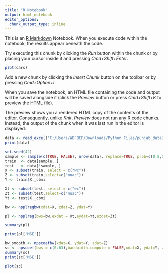 ---
title: "R Notebook"
output: html_notebook
editor_options: 
  chunk_output_type: inline
---

This is an [R Markdown](http://rmarkdown.rstudio.com) Notebook. When you execute code within the notebook, the results appear beneath the code. 

Try executing this chunk by clicking the *Run* button within the chunk or by placing your cursor inside it and pressing *Cmd+Shift+Enter*. 

```{r}
plot(cars)
```

Add a new chunk by clicking the *Insert Chunk* button on the toolbar or by pressing *Cmd+Option+I*.

When you save the notebook, an HTML file containing the code and output will be saved alongside it (click the *Preview* button or press *Cmd+Shift+K* to preview the HTML file). 

The preview shows you a rendered HTML copy of the contents of the editor. Consequently, unlike *Knit*, *Preview* does not run any R code chunks. Instead, the output of the chunk when it was last run in the editor is displayed.
```{r}
data <- read_excel("C:/Users/WBFBCP/Downloads/Python Files/punjab_data2.xlsx")
print(data)
```
```{r}
set.seed(42)
sample <- sample(c(TRUE, FALSE), nrow(data), replace=TRUE, prob=c(0.8,0.2))
train  <- data[sample, ]
test   <- data[!sample, ]
X <- subset(train, select = c("wc"))
Z <- subset(train,select=c("muac"))
Y <- train$X._cbmi

Xt <- subset(test, select = c("wc"))
Zt <- subset(test,select=c("muac"))
Yt <- test$X._cbmi
```

```{r}
bw <- npplregbw(xdat=X, zdat=Z, ydat=Y)
```


```{r}
pl <- npplreg(bws=bw,exdat = Xt,eydat=Yt,ezdat=Zt)
```
```{r}
summary(pl)
```

```{r}
print(pl['MSE'])
```
```{r}
bw_smooth <- npscoefbw(xdat=X, ydat=Y, zdat=Z)
sc <- npscoef(bws = c(0.63),bandwidth.compute = FALSE,xdat=X, ydat=Y, zdat=Z,exdat = Xt,eydat=Yt,ezdat=Zt)
summary(sc)
print(sc['MSE'])
```
```{r}
plot(sc)
```

